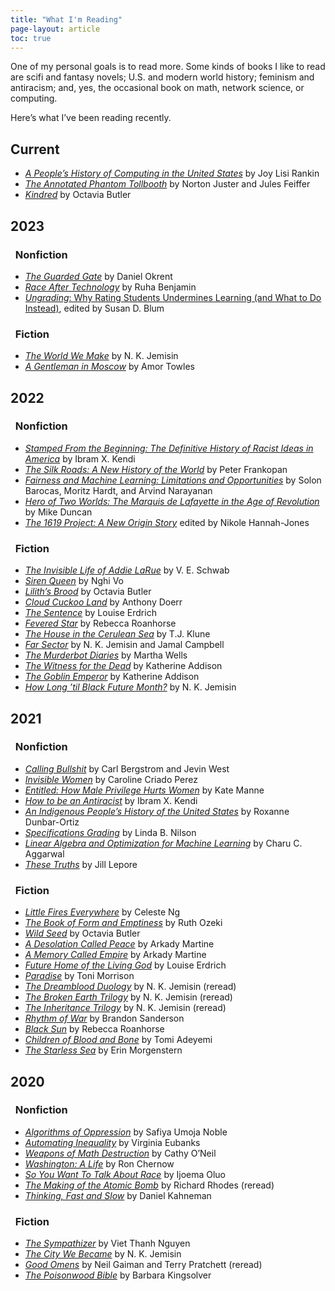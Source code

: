 ```yaml
---
title: "What I'm Reading"
page-layout: article
toc: true
---
```



One of my personal goals is to read more. Some kinds of books I like to read are scifi and fantasy novels; U.S. and modern world history; feminism and antiracism; and, yes, the occasional book on math, network science, or computing. 

Here's what I've been reading recently. 

## Current 


- [*A People's History of Computing in the United States*](https://bookshop.org/books/a-people-s-history-of-computing-in-the-united-states/9780674970977) by Joy Lisi Rankin
- [*The Annotated Phantom Tollbooth*](https://bookshop.org/books/the-annotated-phantom-tollbooth/9780375857157) by Norton Juster and Jules Feiffer
- [*Kindred*](https://bookshop.org/p/books/kindred-octavia-e-butler/11629395?ean=9780807083697) by Octavia Butler

## 2023

### &nbsp; Nonfiction

- [*The Guarded Gate*](https://bookshop.org/p/books/the-guarded-gate-bigotry-eugenics-and-the-law-that-kept-two-generations-of-jews-italians-and-other-european-immigrants-out-of-ameri-daniel-okrent/6688666?ean=9781476798059) by Daniel Okrent
- [*Race After Technology*](https://bookshop.org/p/books/race-after-technology-abolitionist-tools-for-the-new-jim-code-ruha-benjamin/7508567?ean=9781509526406) by Ruha Benjamin
- [*Ungrading*: Why Rating Students Undermines Learning (and What to Do Instead)](https://bookshop.org/p/books/ungrading-why-rating-students-undermines-learning-and-what-to-do-instead-susan-d-blum/14432567?ean=9781949199826), edited by Susan D. Blum

### &nbsp; Fiction

- [*The World We Make*](https://bookshop.org/p/books/the-world-we-make-n-k-jemisin/18790430?ean=9780316509893) by N. K. Jemisin
- [*A Gentleman in Moscow*](https://bookshop.org/p/books/a-gentleman-in-moscow-amor-towles/10206530?ean=9780143110439) by Amor Towles

## 2022

### &nbsp; Nonfiction

- [*Stamped From the Beginning: The Definitive History of Racist Ideas in America*](https://bookshop.org/books/stamped-from-the-beginning-the-definitive-history-of-racist-ideas-in-america-9781568585987/9781568585987) by Ibram X. Kendi
- [*The Silk Roads: A New History of the World*](https://bookshop.org/books/the-silk-roads-a-new-history-of-the-world/9781101912379) by Peter Frankopan
- [*Fairness and Machine Learning: Limitations and Opportunities*](https://fairmlbook.org) by Solon Barocas, Moritz Hardt, and Arvind Narayanan
- [*Hero of Two Worlds: The Marquis de Lafayette in the Age of Revolution*](https://bookshop.org/books/hero-of-two-worlds-the-marquis-de-lafayette-in-the-age-of-revolution-9781549193071/9781541730335) by Mike Duncan
- [*The 1619 Project: A New Origin Story*](https://bookshop.org/books/the-1619-project-a-new-origin-story/9780593230572) edited by Nikole Hannah-Jones

### &nbsp; Fiction


- [*The Invisible Life of Addie LaRue*](https://bookshop.org/p/books/the-invisible-life-of-addie-larue-v-e-schwab/18413009?ean=9780765387561) by V. E. Schwab 
- [*Siren Queen*](https://bookshop.org/p/books/siren-queen-nghi-vo/18750260?ean=9781250788832) by Nghi Vo
- [*Lilith's Brood*](https://bookshop.org/books/lilith-s-brood/9780446676106) by Octavia Butler
- [*Cloud Cuckoo Land*](https://bookshop.org/books/cloud-cuckoo-land-9781982168438/9781982168438) by Anthony Doerr
- [*The Sentence*](https://bookshop.org/books/the-sentence-9798200879878/9780062671127) by Louise Erdrich
- [*Fevered Star*](https://bookshop.org/books/fevered-star-volume-2/9781534437739) by Rebecca Roanhorse
- [*The House in the Cerulean Sea*](https://bookshop.org/books/the-house-in-the-cerulean-sea/9781250217318) by T.J. Klune
- [*Far Sector*](https://www.dccomics.com/graphic-novels/far-sector) by N. K. Jemisin and Jamal Campbell
- [*The Murderbot Diaries*](https://bookshop.org/books/the-murderbot-diaries-all-systems-red-artificial-condition-rogue-protocol-exit-strategy/9781250784278) by Martha Wells
- [*The Witness for the Dead*](https://bookshop.org/books/the-witness-for-the-dead/9780765387424) by Katherine Addison
- [*The Goblin Emperor*](https://bookshop.org/books/the-goblin-emperor/9780765365682) by Katherine Addison
- [*How Long 'til Black Future Month?*](https://bookshop.org/books/how-long-til-black-future-month-stories-9780316491372/9780316491372) by N. K. Jemisin

## 2021

### &nbsp; Nonfiction

- [*Calling Bullshit*](https://bookshop.org/books/calling-bullshit-the-art-of-skepticism-in-a-data-driven-world/9780525509202) by Carl Bergstrom and Jevin West
- [*Invisible Women*](https://bookshop.org/books/invisible-women-data-bias-in-a-world-designed-for-men/9781419735219) by Caroline Criado Perez
- [*Entitled: How Male Privilege Hurts Women*](https://bookshop.org/books/entitled-how-male-privilege-hurts-women/9781984826558) by Kate Manne
- [*How to be an Antiracist*](https://bookshop.org/books/how-to-be-an-antiracist/9780525509288) by Ibram X. Kendi
- [*An Indigenous People's History of the United States*](https://bookshop.org/books/an-indigenous-peoples-history-of-the-united-states/9780807057834) by Roxanne Dunbar-Ortiz
- [*Specifications Grading*](https://bookshop.org/books/specifications-grading-restoring-rigor-motivating-students-and-saving-faculty-time/9781620362426) by Linda B. Nilson
- [*Linear Algebra and Optimization for Machine Learning*](https://bookshop.org/books/linear-algebra-and-optimization-for-machine-learning-a-textbook/9783030403430) by Charu C. Aggarwal
- [*These Truths*](https://bookshop.org/books/these-truths-a-history-of-the-united-states/9780393357424) by Jill Lepore


### &nbsp; Fiction

- [*Little Fires Everywhere*](https://bookshop.org/books/little-fires-everywhere/9780735224315) by Celeste Ng
- [*The Book of Form and Emptiness*](https://bookshop.org/books/the-book-of-form-and-emptiness/9780399563645) by Ruth Ozeki
- [*Wild Seed*](https://bookshop.org/books/wild-seed/9781538751480) by Octavia Butler
- [*A Desolation Called Peace*](https://bookshop.org/books/a-desolation-called-peace-9781250186478/9781250186478) by Arkady Martine
- [*A Memory Called Empire*](https://bookshop.org/books/a-memory-called-empire/9781250186447) by Arkady Martine
- [*Future Home of the Living God*](https://bookshop.org/books/future-home-of-the-living-god/9780062694065) by Louise Erdrich
- [*Paradise*](https://bookshop.org/books/paradise-9780804169882/9780804169882) by Toni Morrison
- [*The Dreamblood Duology*](https://bookshop.org/books/the-killing-moon/9780316187282) by N. K. Jemisin (reread)
- [*The Broken Earth Trilogy*](https://bookshop.org/books/the-broken-earth-trilogy-the-fifth-season-the-obelisk-gate-the-stone-sky/9780316527194) by N. K. Jemisin (reread)
- [*The Inheritance Trilogy*](https://bookshop.org/books/the-inheritance-trilogy/9780316334006) by N. K. Jemisin (reread)
- [*Rhythm of War*](https://bookshop.org/books/rhythm-of-war-book-four-of-the-stormlight-archive/9780765326386) by Brandon Sanderson
- [*Black Sun*](https://bookshop.org/books/black-sun-1/9781534437678) by Rebecca Roanhorse
- [*Children of Blood and Bone*](https://bookshop.org/books/children-of-blood-and-bone-9781250300119/9781250170972) by Tomi Adeyemi
- [*The Starless Sea*](https://bookshop.org/books/the-starless-sea/9781101971383) by Erin Morgenstern

## 2020

### &nbsp; Nonfiction

- [*Algorithms of Oppression*](https://bookshop.org/books/algorithms-of-oppression-how-search-engines-reinforce-racism/9781479837243) by Safiya Umoja Noble
- [*Automating Inequality*](https://bookshop.org/books/automating-inequality-how-high-tech-tools-profile-police-and-punish-the-poor/9781250215789) by Virginia Eubanks
- [*Weapons of Math Destruction*](https://bookshop.org/books/weapons-of-math-destruction-how-big-data-increases-inequality-and-threatens-democracy/9780553418835) by Cathy O'Neil
- [*Washington: A Life*](https://bookshop.org/books/washington-a-life-9780143119968/9780143119968) by Ron Chernow
- [*So You Want To Talk About Race*](https://bookshop.org/books/so-you-want-to-talk-about-race/9781580058827) by Ijoema Oluo
- [*The Making of the Atomic Bomb*](https://bookshop.org/books/the-making-of-the-atomic-bomb-9781451677614/9781451677614) by Richard Rhodes (reread)
- [*Thinking, Fast and Slow*](https://bookshop.org/books/thinking-fast-and-slow/9780374533557) by Daniel Kahneman

### &nbsp; Fiction

- [*The Sympathizer*](https://bookshop.org/books/the-sympathizer-a-novel-pulitzer-prize-for-fiction/9780802124944) by Viet Thanh Nguyen
- [*The City We Became*](https://bookshop.org/books/the-city-we-became/9780316509848) by N. K. Jemisin
- [*Good Omens*](https://bookshop.org/books/good-omens-the-nice-and-accurate-prophecies-of-agnes-nutter-witch-9780060853983/9780060853983) by Neil Gaiman and Terry Pratchett (reread)
- [*The Poisonwood Bible*](https://bookshop.org/books/the-poisonwood-bible-9780060786502/9780060786502) by Barbara Kingsolver